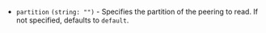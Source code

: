 - `partition` `(string: "")` <EnterpriseAlert inline /> - Specifies the partition of the peering
  to read. If not specified, defaults to `default`.